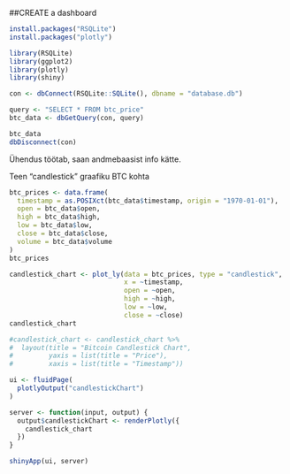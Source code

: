 ##CREATE a dashboard

```{r}
install.packages("RSQLite")
install.packages("plotly")
```

```{r}
library(RSQLite)
library(ggplot2)
library(plotly)
library(shiny)
```

```{r}
con <- dbConnect(RSQLite::SQLite(), dbname = "database.db")

query <- "SELECT * FROM btc_price"
btc_data <- dbGetQuery(con, query)

btc_data
dbDisconnect(con)

```

Ühendus töötab, saan andmebaasist info kätte.

Teen "candlestick" graafiku BTC kohta

```{r}
btc_prices <- data.frame(
  timestamp = as.POSIXct(btc_data$timestamp, origin = "1970-01-01"),
  open = btc_data$open,
  high = btc_data$high,
  low = btc_data$low,
  close = btc_data$close,
  volume = btc_data$volume
)
btc_prices
```

```{r}
candlestick_chart <- plot_ly(data = btc_prices, type = "candlestick",
                             x = ~timestamp,
                             open = ~open,
                             high = ~high,
                             low = ~low,
                             close = ~close)
candlestick_chart
```

```{r}
#candlestick_chart <- candlestick_chart %>%
#  layout(title = "Bitcoin Candlestick Chart",
#         yaxis = list(title = "Price"),
#         xaxis = list(title = "Timestamp"))
```

```{r}
ui <- fluidPage(
  plotlyOutput("candlestickChart")
)

server <- function(input, output) {
  output$candlestickChart <- renderPlotly({
    candlestick_chart
  })
}

shinyApp(ui, server)

```

